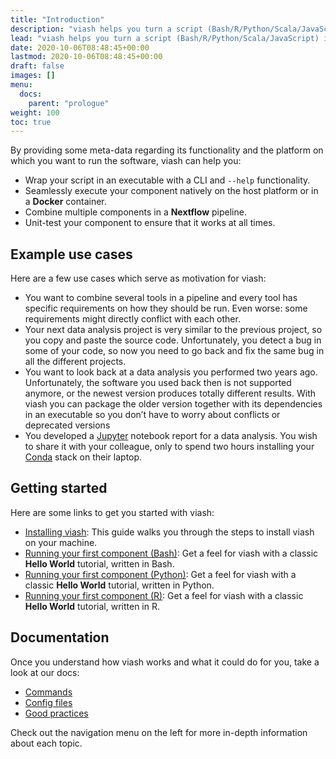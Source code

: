 ```yaml
---
title: "Introduction"
description: "viash helps you turn a script (Bash/R/Python/Scala/JavaScript) into a reusable component."
lead: "viash helps you turn a script (Bash/R/Python/Scala/JavaScript) into a reusable component."
date: 2020-10-06T08:48:45+00:00
lastmod: 2020-10-06T08:48:45+00:00
draft: false
images: []
menu:
  docs:
    parent: "prologue"
weight: 100
toc: true
---
```



<!-- TODO: What is viash if you would describe it in one or two sentences?
viash is a ... -->


By providing some meta-data regarding its functionality and the platform on which you want to run the software, viash can help you:

* Wrap your script in an executable with a CLI and `--help` functionality.
* Seamlessly execute your component natively on the host platform or in a **Docker** container.
* Combine multiple components in a **Nextflow** pipeline.
* Unit-test your component to ensure that it works at all times.

## Example use cases

Here are a few use cases which serve as motivation for viash:

<!-- TODO: Rewrite use cases, the reason why viash helps in those situations should be crystal clear to someone that has never seen viash before, this part of the docs is presented before the installation after all. Ideally each of these should have "viash can help here by../In this case, viash can.../etc." -->

* You want to combine several tools in a pipeline and every tool has specific requirements on how they should be run. Even worse: some requirements might directly conflict with each other.
* Your next data analysis project is very similar to the previous project, so you copy and paste the source code. Unfortunately, you detect a bug in some of your code, so now you need to go back and fix the same bug in all the different projects. 
* You want to look back at a data analysis you performed two years ago. Unfortunately, the software you used back then is not supported anymore, or the newest version produces totally different results. With viash you can package the older version together with its dependencies in an executable so you don't have to worry about conflicts or deprecated versions
* You developed a [Jupyter](https://jupyter.org/) notebook report for a data analysis. You wish to share it with your colleague, only to spend two hours installing your [Conda](https://docs.conda.io/) stack on their laptop.

## Getting started

Here are some links to get you started with viash:

- [Installing viash](/getting_started/installation): This guide walks you through the steps to install viash on your machine.
- [Running your first component (Bash)](/getting_started/hello_world_bash): Get a feel for viash with a classic **Hello World** tutorial, written in Bash.
- [Running your first component (Python)](/getting_started/hello_world_python): Get a feel for viash with a classic **Hello World** tutorial, written in Python.
- [Running your first component (R)](/getting_started/hello_world_r): Get a feel for viash with a classic **Hello World** tutorial, written in R.

## Documentation

Once you understand how viash works and what it could do for you, take a look at our docs:

- [Commands](/commands)
- [Config files](/config)
- [Good practices](/good_practices)

Check out the navigation menu on the left for more in-depth information about each topic.
 
